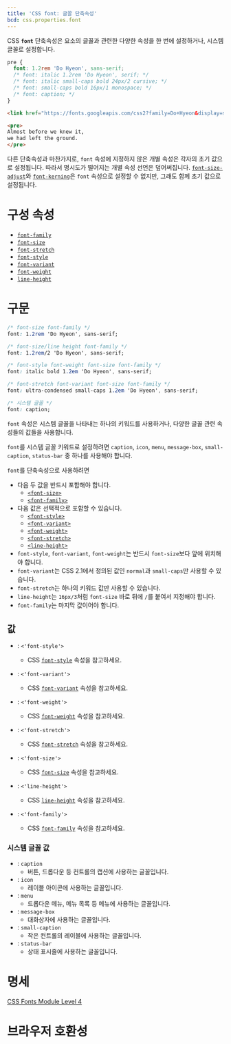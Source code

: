 ```yaml
---
title: 'CSS font: 글꼴 단축속성'
bcd: css.properties.font
---
```


CSS **`font`** 단축속성은 요소의 글꼴과 관련한 다양한 속성을 한 번에 설정하거나, 시스템 글꼴로 설정합니다.

```css hidden name=demo
pre {
  font: 1.2rem 'Do Hyeon', sans-serif;
  /* font: italic 1.2rem 'Do Hyeon', serif; */
  /* font: italic small-caps bold 24px/2 cursive; */
  /* font: small-caps bold 16px/1 monospace; */
  /* font: caption; */
}
```

```html hidden editable=false name=demo filename=font
<link href="https://fonts.googleapis.com/css2?family=Do+Hyeon&display=swap" rel="stylesheet" />
```

```html hidden name=demo
<pre>
Almost before we knew it,
we had left the ground.
</pre>
```

<LiveExample height={240} lang="css" name="demo" />

다른 단축속성과 마찬가지로, `font` 속성에 지정하지 않은 개별 속성은 각자의 초기 값으로 설정됩니다. 따라서 명시도가 떨어지는 개별 속성 선언은 덮어써집니다. [`font-size-adjust`](https://developer.mozilla.org/en-US/docs/Web/CSS/font-size-adjust)와 [`font-kerning`](https://developer.mozilla.org/en-US/docs/Web/CSS/font-kerning)은 `font` 속성으로 설정할 수 없지만, 그래도 함께 초기 값으로 설정됩니다.

# 구성 속성

- [`font-family`][font-family]
- [`font-size`][font-size]
- [`font-stretch`][font-stretch]
- [`font-style`][font-style]
- [`font-variant`][font-variant]
- [`font-weight`][font-weight]
- [`line-height`][line-height]

# 구문

```css
/* font-size font-family */
font: 1.2rem 'Do Hyeon', sans-serif;

/* font-size/line height font-family */
font: 1.2rem/2 'Do Hyeon', sans-serif;

/* font-style font-weight font-size font-family */
font: italic bold 1.2em 'Do Hyeon', sans-serif;

/* font-stretch font-variant font-size font-family */
font: ultra-condensed small-caps 1.2em 'Do Hyeon', sans-serif;

/* 시스템 글꼴 */
font: caption;
```

`font` 속성은 시스템 글꼴을 나타내는 하나의 키워드를 사용하거나, 다양한 글꼴 관련 속성들의 값들을 사용합니다.

`font`를 시스템 글꼴 키워드로 설정하려면 `caption`, `icon`, `menu`, `message-box`, `small-caption`, `status-bar` 중 하나를 사용해야 합니다.

`font`를 단축속성으로 사용하려면

- 다음 두 값을 반드시 포함해야 합니다.
  - [`<font-size>`][font-size]
  - [`<font-family>`][font-family]
- 다음 값은 선택적으로 포함할 수 있습니다.
  - [`<font-style>`][font-style]
  - [`<font-variant>`][font-variant]
  - [`<font-weight>`][font-weight]
  - [`<font-stretch>`][font-stretch]
  - [`<line-height>`][line-height]
- `font-style`, `font-variant`, `font-weight`는 반드시 `font-size`보다 앞에 위치해야 합니다.
- `font-variant`는 CSS 2.1에서 정의된 값인 `normal`과 `small-caps`만 사용할 수 있습니다.
- `font-stretch`는 하나의 키워드 값만 사용할 수 있습니다.
- `line-height`는 `16px/3`처럼 `font-size` 바로 뒤에 `/`를 붙여서 지정해야 합니다.
- `font-family`는 마지막 값이어야 합니다.

## 값

- : `<'font-style'>`

  - CSS [`font-style`][font-style] 속성을 참고하세요.

- : `<'font-variant'>`

  - CSS [`font-variant`][font-variant] 속성을 참고하세요.

- : `<'font-weight'>`

  - CSS [`font-weight`][font-weight] 속성을 참고하세요.

- : `<'font-stretch'>`

  - CSS [`font-stretch`][font-stretch] 속성을 참고하세요.

- : `<'font-size'>`

  - CSS [`font-size`][font-size] 속성을 참고하세요.

- : `<'line-height'>`

  - CSS [`line-height`][line-height] 속성을 참고하세요.

- : `<'font-family'>`
  - CSS [`font-family`][font-family] 속성을 참고하세요.

### 시스템 글꼴 값

- : `caption`
  - 버튼, 드롭다운 등 컨트롤의 캡션에 사용하는 글꼴입니다.
- : `icon`
  - 레이블 아이콘에 사용하는 글꼴입니다.
- : `menu`
  - 드롭다운 메뉴, 메뉴 목록 등 메뉴에 사용하는 글꼴입니다.
- : `message-box`
  - 대화상자에 사용하는 글꼴입니다.
- : `small-caption`
  - 작은 컨트롤의 레이블에 사용하는 글꼴입니다.
- : `status-bar`
  - 상태 표시줄에 사용하는 글꼴입니다.

# 명세

[CSS Fonts Module Level 4](https://drafts.csswg.org/css-fonts/#font-prop)

# 브라우저 호환성

<BrowserCompat data={props.bcd} />

[font-family]: ./font-family
[font-size]: https://developer.mozilla.org/en-US/docs/Web/CSS/font-size
[font-stretch]: https://developer.mozilla.org/en-US/docs/Web/CSS/font-stretch
[font-style]: ./font-style
[font-variant]: https://developer.mozilla.org/en-US/docs/Web/CSS/font-variant
[font-weight]: ./font-weight
[line-height]: https://developer.mozilla.org/en-US/docs/Web/CSS/line-height
